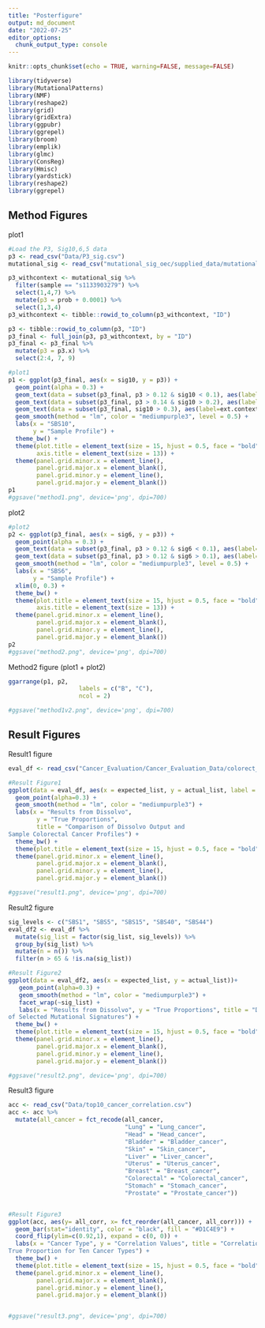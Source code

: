 ```yaml
---
title: "Posterfigure"
output: md_document
date: "2022-07-25"
editor_options: 
  chunk_output_type: console
---
```


```r
knitr::opts_chunk$set(echo = TRUE, warning=FALSE, message=FALSE)

library(tidyverse)
library(MutationalPatterns)
library(NMF)
library(reshape2)
library(grid)
library(gridExtra)
library(ggpubr)
library(ggrepel)
library(broom)
library(emplik)
library(glmc)
library(ConsReg)
library(Hmisc)
library(yardstick)
library(reshape2)
library(ggrepel)
```

## Method Figures
plot1
```r
#Load the P3, Sig10,6,5 data
p3 <- read_csv("Data/P3_sig.csv")
mutational_sig <- read_csv("mutational_sig_oec/supplied_data/mutational.sig.csv")

p3_withcontext <- mutational_sig %>%
  filter(sample == "s1133903279") %>%
  select(1,4,7) %>%
  mutate(p3 = prob + 0.0001) %>%
  select(1,3,4)
p3_withcontext <- tibble::rowid_to_column(p3_withcontext, "ID")

p3 <- tibble::rowid_to_column(p3, "ID")
p3_final <- full_join(p3, p3_withcontext, by = "ID")
p3_final <- p3_final %>%
  mutate(p3 = p3.x) %>%
  select(2:4, 7, 9)

#plot1
p1 <- ggplot(p3_final, aes(x = sig10, y = p3)) +
  geom_point(alpha = 0.3) + 
  geom_text(data = subset(p3_final, p3 > 0.12 & sig10 < 0.1), aes(label=ext.context), vjust = 2, hjust = -0.25) +
  geom_text(data = subset(p3_final, p3 > 0.14 & sig10 > 0.2), aes(label=ext.context), vjust = 2) +
  geom_text(data = subset(p3_final, sig10 > 0.3), aes(label=ext.context), vjust = 2, hjust = 1) +
  geom_smooth(method = "lm", color = "mediumpurple3", level = 0.5) +
  labs(x = "SBS10",
       y = "Sample Profile") +
  theme_bw() +
  theme(plot.title = element_text(size = 15, hjust = 0.5, face = "bold"),
        axis.title = element_text(size = 13)) +
  theme(panel.grid.minor.x = element_line(),
        panel.grid.major.x = element_blank(),
        panel.grid.minor.y = element_line(),
        panel.grid.major.y = element_blank())
p1
#ggsave("method1.png", device='png', dpi=700)
```

plot2
```r
#plot2
p2 <- ggplot(p3_final, aes(x = sig6, y = p3)) +
  geom_point(alpha = 0.3) +
  geom_text(data = subset(p3_final, p3 > 0.12 & sig6 < 0.1), aes(label=ext.context), vjust = 2) +
  geom_text(data = subset(p3_final, p3 > 0.12 & sig6 > 0.1), aes(label=ext.context), vjust = 2) +
  geom_smooth(method = "lm", color = "mediumpurple3", level = 0.5) +
  labs(x = "SBS6",
       y = "Sample Profile") +
  xlim(0, 0.3) +
  theme_bw() +
  theme(plot.title = element_text(size = 15, hjust = 0.5, face = "bold"),
        axis.title = element_text(size = 13)) +
  theme(panel.grid.minor.x = element_line(),
        panel.grid.major.x = element_blank(),
        panel.grid.minor.y = element_line(),
        panel.grid.major.y = element_blank())
p2
#ggsave("method2.png", device='png', dpi=700)
```

Method2 figure (plot1 + plot2)
```r
ggarrange(p1, p2,
                    labels = c("B", "C"),
                    ncol = 2)

#ggsave("method1v2.png", device='png', dpi=700)
```


## Result Figures
Result1 figure
```r
eval_df <- read_csv("Cancer_Evaluation/Cancer_Evaluation_Data/colorect_cancer_evaluation.csv")

#Result Figure1
ggplot(data = eval_df, aes(x = expected_list, y = actual_list, label = sig_list))+
  geom_point(alpha=0.3) +
  geom_smooth(method = "lm", color = "mediumpurple3") +
  labs(x = "Results from Dissolvo", 
        y = "True Proportions",
        title = "Comparison of Dissolvo Output and 
Sample Colorectal Cancer Profiles") +
  theme_bw() +
  theme(plot.title = element_text(size = 15, hjust = 0.5, face = "bold")) +
  theme(panel.grid.minor.x = element_line(),
        panel.grid.major.x = element_blank(),
        panel.grid.minor.y = element_line(),
        panel.grid.major.y = element_blank())

#ggsave("result1.png", device='png', dpi=700)
```

Result2 figure
```r
sig_levels <- c("SBS1", "SBS5", "SBS15", "SBS40", "SBS44")
eval_df2 <- eval_df %>%
  mutate(sig_list = factor(sig_list, sig_levels)) %>%
  group_by(sig_list) %>%
  mutate(n = n()) %>%
  filter(n > 65 & !is.na(sig_list))

#Result Figure2
ggplot(data = eval_df2, aes(x = expected_list, y = actual_list))+
   geom_point(alpha=0.3) +
   geom_smooth(method = "lm", color = "mediumpurple3") +
   facet_wrap(~sig_list) +
   labs(x = "Results from Dissolvo", y = "True Proportions", title = "Dissolvo Output and Sample Profiles
of Selected Mutational Signatures") +
  theme_bw() +
  theme(plot.title = element_text(size = 15, hjust = 0.5, face = "bold")) +
  theme(panel.grid.minor.x = element_line(),
        panel.grid.major.x = element_blank(),
        panel.grid.minor.y = element_line(),
        panel.grid.major.y = element_blank())

#ggsave("result2.png", device='png', dpi=700)
```

Result3 figure
```r
acc <- read_csv("Data/top10_cancer_correlation.csv")
acc <- acc %>%
  mutate(all_cancer = fct_recode(all_cancer,
                                 "Lung" = "Lung_cancer",
                                 "Head" = "Head_cancer",
                                 "Bladder" = "Bladder_cancer", 
                                 "Skin" = "Skin_cancer",
                                 "Liver" = "Liver_cancer",
                                 "Uterus" = "Uterus_cancer",
                                 "Breast" = "Breast_cancer",
                                 "Colorectal" = "Colorectal_cancer", 
                                 "Stomach" = "Stomach_cancer",
                                 "Prostate" = "Prostate_cancer"))


#Result Figure3
ggplot(acc, aes(y= all_corr, x= fct_reorder(all_cancer, all_corr))) + 
  geom_bar(stat="identity", color = "black", fill = "#D1C4E9") +
  coord_flip(ylim=c(0.92,1), expand = c(0, 0)) +
  labs(x = "Cancer Type", y = "Correlation Values", title = "Correlations between Dissolvo and 
True Proportion for Ten Cancer Types") +
  theme_bw() +
  theme(plot.title = element_text(size = 15, hjust = 0.5, face = "bold")) +
  theme(panel.grid.minor.x = element_line(),
        panel.grid.major.x = element_blank(),
        panel.grid.minor.y = element_line(),
        panel.grid.major.y = element_blank())


#ggsave("result3.png", device='png', dpi=700)
```

